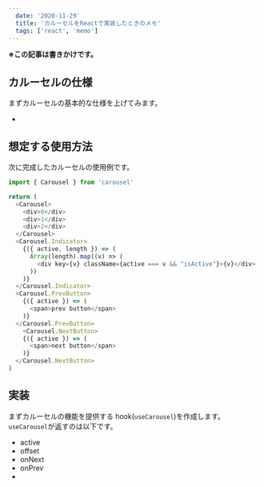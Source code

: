 ```yaml
---
  date: '2020-11-29'
  title: 'カルーセルをReactで実装したときのメモ'
  tags: ['react', 'memo']
---
```


**※この記事は書きかけです。**

## カルーセルの仕様

まずカルーセルの基本的な仕様を上げてみます。

-

## 想定する使用方法

次に完成したカルーセルの使用例です。

```javascript
import { Carousel } from 'carousel'

return (
  <Carousel>
    <div>0</div>
    <div>1</div>
    <div>2</div>
  </Carousel>
  <Carousel.Indicator>
    {({ active, length }) => (
      Array(length).map((v) => (
        <div key={v} className={active === v && "isActive"}>{v}</div>
      ))
    )}
  </Carousel.Indicator>
  <Carousel.PrevButton>
    {({ active }) => (
      <span>prev button</span>
    )}
  </Carousel.PrevButton>
    <Carousel.NextButton>
    {({ active }) => (
      <span>next button</span>
    )}
  </Carousel.NextButton>
)
```

## 実装

まずカルーセルの機能を提供する hook(`useCarousel`)を作成します。
`useCarousel`が返すのは以下です。

- active
- offset
- onNext
- onPrev
-
